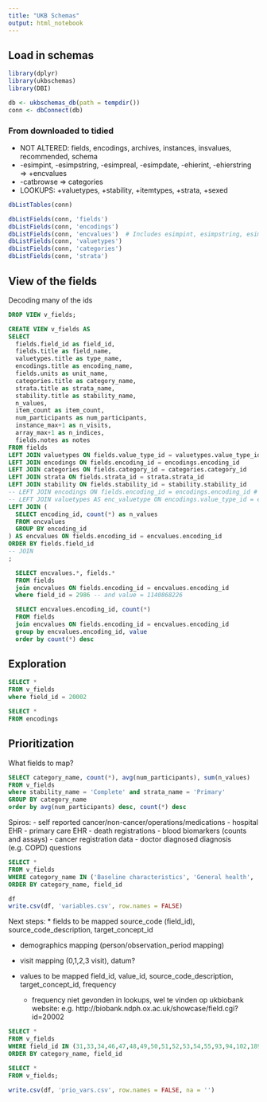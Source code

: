 ```yaml
---
title: "UKB Schemas"
output: html_notebook
---
```

## Load in schemas
```r
library(dplyr)
library(ukbschemas)
library(DBI)

db <- ukbschemas_db(path = tempdir())
conn <- dbConnect(db)
```
### From downloaded to tidied
* NOT ALTERED: fields, encodings, archives, instances, insvalues, recommended, schema
* -esimpint, -esimpstring, -esimpreal, -esimpdate, -ehierint, -ehierstring => +encvalues
* -catbrowse => categories
* LOOKUPS: +valuetypes, +stability, +itemtypes, +strata, +sexed


```r
dbListTables(conn)
```

```r
dbListFields(conn, 'fields')
dbListFields(conn, 'encodings')
dbListFields(conn, 'encvalues')  # Includes esimpint, esimpstring, esimpreal, esimpdate, ehierint, ehierstring
dbListFields(conn, 'valuetypes')
dbListFields(conn, 'categories')
dbListFields(conn, 'strata')
```

## View of the fields
Decoding many of the ids

```sql
DROP VIEW v_fields;
```
```sql
CREATE VIEW v_fields AS
SELECT 
  fields.field_id as field_id, 
  fields.title as field_name, 
  valuetypes.title as type_name,
  encodings.title as encoding_name,
  fields.units as unit_name,
  categories.title as category_name,
  strata.title as strata_name,
  stability.title as stability_name,
  n_values,
  item_count as item_count,
  num_participants as num_participants,
  instance_max+1 as n_visits,
  array_max+1 as n_indices,
  fields.notes as notes
FROM fields
LEFT JOIN valuetypes ON fields.value_type_id = valuetypes.value_type_id
LEFT JOIN encodings ON fields.encoding_id = encodings.encoding_id
LEFT JOIN categories ON fields.category_id = categories.category_id
LEFT JOIN strata ON fields.strata_id = strata.strata_id
LEFT JOIN stability ON fields.stability_id = stability.stability_id
-- LEFT JOIN encodings ON fields.encoding_id = encodings.encoding_id # a lot are just NOT-ENCODED
-- LEFT JOIN valuetypes AS enc_valuetype ON encodings.value_type_id = enc_valuetype.value_type_id -- Only interesting to indicate if a categorical type has integers or text values
LEFT JOIN (
  SELECT encoding_id, count(*) as n_values
  FROM encvalues 
  GROUP BY encoding_id
) AS encvalues ON fields.encoding_id = encvalues.encoding_id
ORDER BY fields.field_id
-- JOIN 
;
```
```sql
  SELECT encvalues.*, fields.*
  FROM fields
  join encvalues ON fields.encoding_id = encvalues.encoding_id
  where field_id = 2986 -- and value = 1140868226
```

```sql
  SELECT encvalues.encoding_id, count(*)
  FROM fields
  join encvalues ON fields.encoding_id = encvalues.encoding_id
  group by encvalues.encoding_id, value
  order by count(*) desc
```

## Exploration
```sql
SELECT *
FROM v_fields
where field_id = 20002
```

```sql
SELECT *
FROM encodings
```

## Prioritization
What fields to map?

```sql
SELECT category_name, count(*), avg(num_participants), sum(n_values)
FROM v_fields
where stability_name = 'Complete' and strata_name = 'Primary'
GROUP BY category_name
order by avg(num_participants) desc, count(*) desc
```

Spiros:
- self reported cancer/non-cancer/operations/medications
- hospital EHR
- primary care EHR
- death registrations
- blood biomarkers (counts and assays)
- cancer registration data
- doctor diagnosed diagnosis (e.g. COPD) questions

```sql
SELECT *
FROM v_fields
WHERE category_name IN ('Baseline characteristics', 'General health', 'Blood count', 'Blood pressure', 'Medications', 'Medication', 'Family history', 'Medical conditions')
ORDER BY category_name, field_id
```

```r
df
write.csv(df, 'variables.csv', row.names = FALSE)
```

Next steps:
* fields to be mapped
    source_code (field_id), source_code_description, target_concept_id

* demographics mapping (person/observation_period mapping)

* visit mapping (0,1,2,3 visit), datum?

* values to be mapped
  field_id, value_id, source_code_description, target_concept_id, frequency
  - frequency niet gevonden in lookups, wel te vinden op ukbiobank website: e.g.    http://biobank.ndph.ox.ac.uk/showcase/field.cgi?id=20002

```sql
SELECT *
FROM v_fields
WHERE field_id IN (31,33,34,46,47,48,49,50,51,52,53,54,55,93,94,102,189,190,191,1558,2335,2443,2453,2463,2473,2492,2724,2734,2744,2754,2764,2774,2784,2794,2804,2814,2824,2834,2844,2966,2976,2986,3062,3063,3064,3160,3536,3546,3786,3894,3992,4012,4022,4041,4056,4079,4080,4194,4689,4700,20001,20002,20003,20004,20006,20007,20008,20009,20010,30000,30001,30002,30003,30004,30010,30011,30012,30013,30014,30020,30021,30022,30023,30024,30030,30031,30032,30033,30034,30040,30041,30042,30043,30044,30050,30051,30052,30053,30054,30060,30061,30062,30063,30064,30070,30071,30072,30073,30074,30080,30081,30082,30083,30084,30090,30091,30092,30093,30094,30100,30101,30102,30103,30104,30110,30111,30112,30113,30114,30120,30121,30122,30123,30124,30130,30131,30132,30133,30134,30140,30141,30142,30143,30144,30150,30151,30152,30153,30154,30160,30161,30162,30163,30164,30170,30171,30172,30173,30174,30180,30181,30182,30183,30184,30190,30191,30192,30193,30194,30200,30201,30202,30203,30204,30210,30211,30212,30213,30214,30220,30221,30222,30223,30224,30230,30231,30232,30233,30234,30240,30241,30242,30243,30244,30250,30251,30252,30253,30254,30260,30261,30262,30263,30264,30270,30271,30272,30273,30274,30280,30281,30282,30283,30284,30290,30291,30292,30293,30294,30300,30301,30302,30303,30304,30314,30324,30334,30344,30354,30364,30374,30384,30394,30404,30414,30424,30500,30502,30503,30505,30510,30512,30513,30515,30520,30522,30523,30525,30530,30532,30533,30535,30600,30601,30602,30603,30604,30605,30606,30610,30611,30612,30613,30614,30615,30616,30620,30621,30622,30623,30624,30625,30626,30630,30631,30632,30633,30634,30635,30636,30640,30641,30642,30643,30644,30645,30646,30650,30651,30652,30653,30654,30655,30656,30660,30661,30662,30663,30664,30665,30666,30670,30671,30672,30673,30674,30675,30676,30680,30681,30682,30683,30684,30685,30686,30690,30691,30692,30693,30694,30695,30696,30700,30701,30702,30703,30704,30705,30706,30710,30711,30712,30713,30714,30715,30716,30720,30721,30722,30723,30724,30725,30726,30730,30731,30732,30733,30734,30735,30736,30740,30741,30742,30743,30744,30745,30746,30750,30751,30753,30754,30755,30756,30760,30761,30762,30763,30764,30765,30766,30770,30771,30772,30773,30774,30775,30776,30780,30781,30782,30783,30784,30785,30786,30790,30791,30792,30793,30794,30795,30796,30800,30801,30802,30803,30804,30805,30806,30810,30811,30812,30813,30814,30815,30816,30820,30821,30822,30823,30824,30825,30826,30830,30831,30832,30833,30834,30835,30836,30840,30841,30842,30843,30844,30845,30846,30850,30851,30852,30853,30854,30855,30856,30860,30861,30862,30863,30864,30865,30866,30870,30871,30872,30873,30874,30875,30876,30880,30881,30882,30883,30884,30885,30886,30890,30891,30892,30893,30894,30895,30896,30897,40000,40001,40002,40005,40006,40007,40008,40009,40010,40011,40012,40013,40014,40015,40016,40017,40018,40019,40020,40021,40022,40425,41149,41200,41201,41202,41203,41204,41205,41206,41207,41208,41209,41210,41211,41212,41213,41231,41232,41234,41235,41256,41257,41258,41259,41260,41261,41262,41263,41270,41271,41272,41273,41280,41281,41282,41283)
ORDER BY category_name, field_id
```
```sql
SELECT *
FROM v_fields;
```

```R
write.csv(df, 'prio_vars.csv', row.names = FALSE, na = '')
```